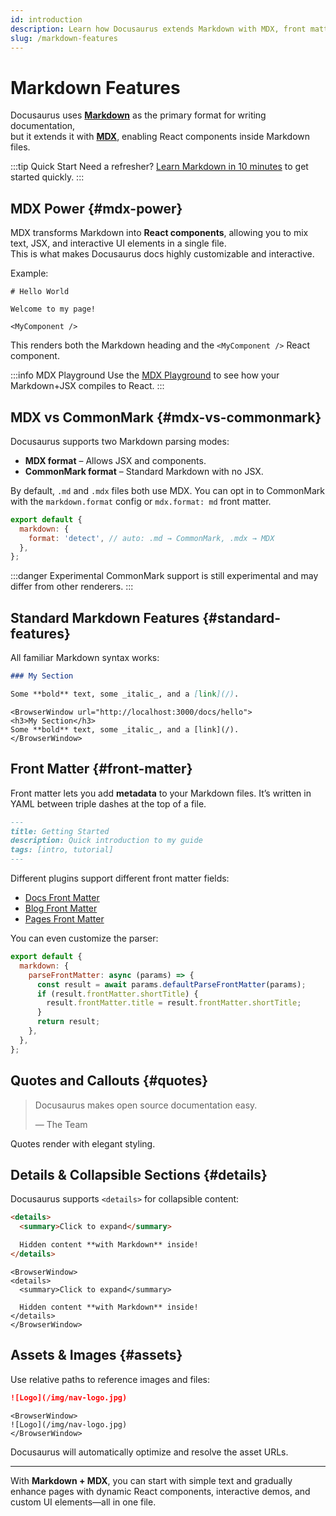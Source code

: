 ```yaml
---
id: introduction
description: Learn how Docusaurus extends Markdown with MDX, front matter, components, and interactive elements.
slug: /markdown-features
---
```


# Markdown Features

Docusaurus uses **[Markdown](https://commonmark.org/)** as the primary format for writing documentation,  
but it extends it with **[MDX](https://mdxjs.com/)**, enabling React components inside Markdown files.

:::tip Quick Start
Need a refresher? [Learn Markdown in 10 minutes](https://commonmark.org/help/) to get started quickly.
:::

## MDX Power {#mdx-power}

MDX transforms Markdown into **React components**, allowing you to mix text, JSX, and interactive UI elements in a single file.  
This is what makes Docusaurus docs highly customizable and interactive.

Example:

```mdx title="hello.mdx"
# Hello World

Welcome to my page!

<MyComponent />
````

This renders both the Markdown heading and the `<MyComponent />` React component.

:::info MDX Playground
Use the [MDX Playground](https://mdxjs.com/playground/) to see how your Markdown+JSX compiles to React.
:::

## MDX vs CommonMark {#mdx-vs-commonmark}

Docusaurus supports two Markdown parsing modes:

* **MDX format** – Allows JSX and components.
* **CommonMark format** – Standard Markdown with no JSX.

By default, `.md` and `.mdx` files both use MDX.
You can opt in to CommonMark with the `markdown.format` config or `mdx.format: md` front matter.

```js title="docusaurus.config.js"
export default {
  markdown: {
    format: 'detect', // auto: .md → CommonMark, .mdx → MDX
  },
};
```

:::danger Experimental
CommonMark support is still experimental and may differ from other renderers.
:::

## Standard Markdown Features {#standard-features}

All familiar Markdown syntax works:

```md title="hello.mdx"
### My Section

Some **bold** text, some _italic_, and a [link](/).
```

```mdx-code-block
<BrowserWindow url="http://localhost:3000/docs/hello">
<h3>My Section</h3>
Some **bold** text, some _italic_, and a [link](/).
</BrowserWindow>
```

## Front Matter {#front-matter}

Front matter lets you add **metadata** to your Markdown files.
It’s written in YAML between triple dashes at the top of a file.

```md title="getting-started.mdx"
---
title: Getting Started
description: Quick introduction to my guide
tags: [intro, tutorial]
---
```

Different plugins support different front matter fields:

* [Docs Front Matter](https://docusaurus.io/docs/api/plugins/@docusaurus/plugin-content-docs#markdown-front-matter)
* [Blog Front Matter](https://docusaurus.io/docs/api/plugins/@docusaurus/plugin-content-blog#markdown-front-matter)
* [Pages Front Matter](https://docusaurus.io/docs/api/plugins/@docusaurus/plugin-content-pages#markdown-front-matter)

You can even customize the parser:

```js title="docusaurus.config.js"
export default {
  markdown: {
    parseFrontMatter: async (params) => {
      const result = await params.defaultParseFrontMatter(params);
      if (result.frontMatter.shortTitle) {
        result.frontMatter.title = result.frontMatter.shortTitle;
      }
      return result;
    },
  },
};
```

## Quotes and Callouts {#quotes}

> Docusaurus makes open source documentation easy.
>
> — The Team

Quotes render with elegant styling.

## Details & Collapsible Sections {#details}

Docusaurus supports `<details>` for collapsible content:

```md
<details>
  <summary>Click to expand</summary>

  Hidden content **with Markdown** inside!
</details>
```

```mdx-code-block
<BrowserWindow>
<details>
  <summary>Click to expand</summary>

  Hidden content **with Markdown** inside!
</details>
</BrowserWindow>
```

## Assets & Images {#assets}

Use relative paths to reference images and files:

```md
![Logo](/img/nav-logo.jpg)
```

```mdx-code-block
<BrowserWindow>
![Logo](/img/nav-logo.jpg)
</BrowserWindow>
```

Docusaurus will automatically optimize and resolve the asset URLs.

---

With **Markdown + MDX**, you can start with simple text and gradually enhance pages with
dynamic React components, interactive demos, and custom UI elements—all in one file.